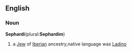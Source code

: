 ==English==
===Noun===
'''Sephardi'''(plural:'''Sephardim''')
#a [[Jew]] of [[Iberian]]  ancestry,native language was [[Ladino]]